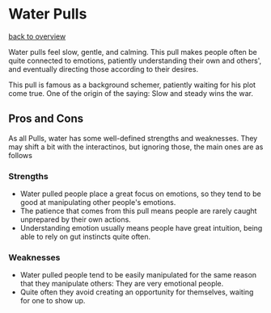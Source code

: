 = Water Pulls =
[[overview.wiki|back to overview]]

Water pulls feel slow, gentle, and calming. This pull makes people often be quite connected to emotions, patiently understanding their own and others', and eventually directing those according to their desires.

This pull is famous as a background schemer, patiently waiting for his plot come true. One of the origin of the saying: Slow and steady wins the war.

== Pros and Cons ==

As all Pulls, water has some well-defined strengths and weaknesses. They may shift a bit with the interactinos, but ignoring those, the main ones are as follows

=== Strengths ===

* Water pulled people place a great focus on emotions, so they tend to be good at manipulating other people's emotions.
* The patience that comes from this pull means people are rarely caught unprepared by their own actions.
* Understanding emotion usually means people have great intuition, being able to rely on gut instincts quite often.

=== Weaknesses ===

* Water pulled people tend to be easily manipulated for the same reason that they manipulate others: They are very emotional people.
* Quite often they avoid creating an opportunity for themselves, waiting for one to show up.
